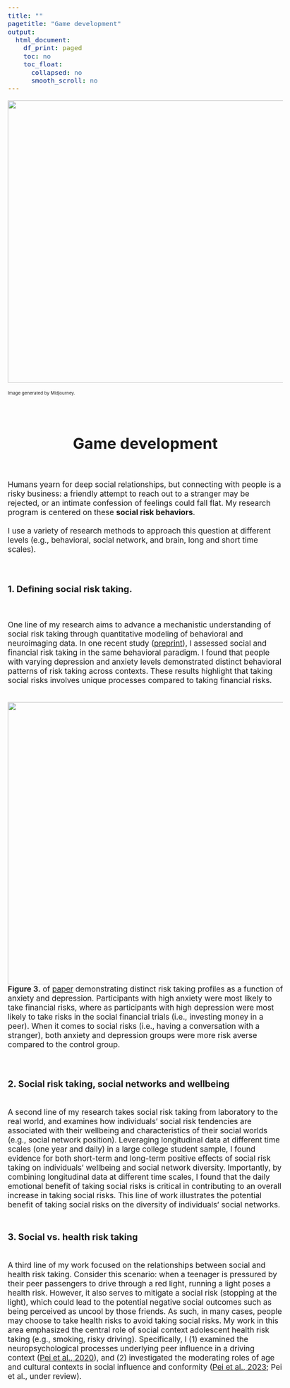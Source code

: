 ```yaml
---
title: ""
pagetitle: "Game development"
output:
  html_document:
    df_print: paged
    toc: no
    toc_float:
      collapsed: no
      smooth_scroll: no
---
```


<style type="text/css">
  body{
  font-size: 13pt;
}
</style>
<center>

![](files/images/gamedev.png){width=640px}

</center>
<span align="left"><font size="-2">Image generated by Midjourney.</font></span>


<br>

<center> <h1>Game development</h1> </center>
<br>

Humans yearn for deep social relationships, but connecting with people is a risky business: a friendly attempt to reach out to a stranger may be rejected, or an intimate confession of feelings could fall flat. My research program is centered on these __social risk behaviors__. 
<br>
<br>
I use a variety of research methods to approach this question at different levels (e.g., behavioral, social network, and brain, long and short time scales). 

<br>

### 1. Defining social risk taking.
<br>

One line of my research aims to advance a mechanistic understanding of social risk taking through quantitative modeling of behavioral and neuroimaging data. In one recent study ([preprint](https://osf.io/preprints/psyarxiv/8khry/)), I assessed social and financial risk taking in the same behavioral paradigm. I found that people with varying depression and anxiety levels demonstrated distinct behavioral patterns of risk taking across contexts. These results highlight that taking social risks involves unique processes compared to taking financial risks.

<br>
![](files/images/research_fig3.png){width=640px}
<br>
__Figure 3.__ of [paper](https://osf.io/preprints/psyarxiv/8khry/) demonstrating distinct risk taking profiles as a function of anxiety and depression. Participants with high anxiety were most likely to take financial risks, where as participants with high depression were most likely to take risks in the social financial trials (i.e., investing money in a peer). When it comes to social risks (i.e., having a conversation with a stranger), both anxiety and depression groups were more risk averse compared to the control group.


<br>

### 2. Social risk taking, social networks and wellbeing
<br>
A second line of my research takes social risk taking from laboratory to the real world, and examines how individuals’ social risk tendencies are associated with their wellbeing and characteristics of their social worlds (e.g., social network position). Leveraging longitudinal data at different time scales (one year and daily) in a large college student sample, I found evidence for both short-term and long-term positive effects of social risk taking on individuals’ wellbeing and social network diversity. Importantly, by combining longitudinal data at different time scales, I found that the daily emotional benefit of taking social risks is critical in contributing to an overall increase in taking social risks. This line of work illustrates the potential benefit of taking social risks on the diversity of individuals’ social networks.
<br>
<br>

### 3. Social vs. health risk taking
<br>
A third line of my work focused on the relationships between social and health risk taking. Consider this scenario: when a teenager is pressured by their peer passengers to drive through a red light, running a light poses a health risk. However, it also serves to mitigate a social risk (stopping at the light), which could lead to the potential negative social outcomes such as being perceived as uncool by those friends. As such, in many cases, people may choose to take health risks to avoid taking social risks. My work in this area emphasized the central role of social context adolescent health risk taking (e.g., smoking, risky driving). Specifically, I (1) examined the neuropsychological processes underlying peer influence in a driving context ([Pei et al., 2020](https://www.sciencedirect.com/science/article/pii/S1878929320300426)), and (2) investigated the moderating roles of age and cultural contexts in social influence and conformity ([Pei et al., 2023](https://compass.onlinelibrary.wiley.com/doi/10.1111/spc3.12908); Pei et al., under review). 
<br>
<br>
